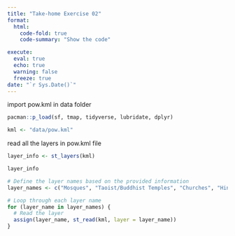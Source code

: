 ```yaml
---
title: "Take-home Exercise 02"
format:
  html:
    code-fold: true
    code-summary: "Show the code"

execute: 
  eval: true
  echo: true
  warning: false
  freeze: true
date: "`r Sys.Date()`"
---
```



import pow.kml in data folder 

```r
pacman::p_load(sf, tmap, tidyverse, lubridate, dplyr)
```

```r
kml <- "data/pow.kml"
```
read all the layers in pow.kml file

```r
layer_info <- st_layers(kml)
```

```r
layer_info
```


```r
# Define the layer names based on the provided information
layer_names <- c("Mosques", "Taoist/Buddhist Temples", "Churches", "Hindu Temples", "Gurdwaras", "Synagogues", "Others", "Future")

# Loop through each layer name
for (layer_name in layer_names) {
  # Read the layer
  assign(layer_name, st_read(kml, layer = layer_name))
}
```


```r
```


